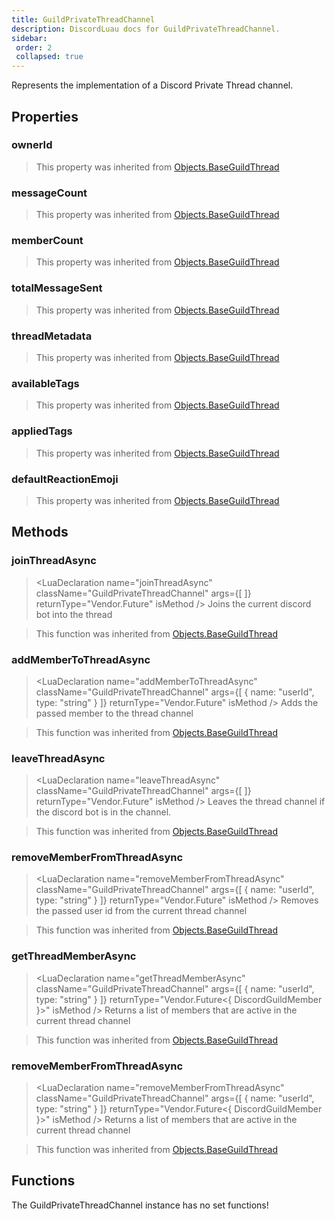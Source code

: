 ```yaml
---
title: GuildPrivateThreadChannel
description: DiscordLuau docs for GuildPrivateThreadChannel.
sidebar:
 order: 2
 collapsed: true
---
```

[//]: # (This file was automatically @generated from moonwave comments using a script. Please do not exit by hand.)
[//]: # (To actually edit documentation, make changes to the main DiscordLuau repo.)

[//]: # (----- DOCUMENT IMPORTS ----- )


[//]: # (----- DOCUMENT DESCRIPTION ----- )

Represents the implementation of a Discord Private Thread channel.

[//]: # (----- DOCUMENT PROPERTIES ----- )

## Properties

### ownerId

<LuaProperty name="GuildPrivateThreadChannel.ownerId" type="string" />

> This property was inherited from [Objects.BaseGuildThread](Objects.BaseGuildThread)
### messageCount

<LuaProperty name="GuildPrivateThreadChannel.messageCount" type="number" />

> This property was inherited from [Objects.BaseGuildThread](Objects.BaseGuildThread)
### memberCount

<LuaProperty name="GuildPrivateThreadChannel.memberCount" type="number" />

> This property was inherited from [Objects.BaseGuildThread](Objects.BaseGuildThread)
### totalMessageSent

<LuaProperty name="GuildPrivateThreadChannel.totalMessageSent" type="number" />

> This property was inherited from [Objects.BaseGuildThread](Objects.BaseGuildThread)
### threadMetadata

<LuaProperty name="GuildPrivateThreadChannel.threadMetadata" type="{ archived: boolean, autoArchiveDuration: number, archiveTimestamp: string, locked: boolean, invitable: boolean?, createTimestamp: string? }," />

> This property was inherited from [Objects.BaseGuildThread](Objects.BaseGuildThread)
### availableTags

<LuaProperty name="GuildPrivateThreadChannel.availableTags" type="{ { id: string, name: string, moderated: boolean, emojiId: string?, emojiName: string? } }," />

> This property was inherited from [Objects.BaseGuildThread](Objects.BaseGuildThread)
### appliedTags

<LuaProperty name="GuildPrivateThreadChannel.appliedTags" type="{ string }" />

> This property was inherited from [Objects.BaseGuildThread](Objects.BaseGuildThread)
### defaultReactionEmoji

<LuaProperty name="GuildPrivateThreadChannel.defaultReactionEmoji" type="Objects.DiscordEmoji" />

> This property was inherited from [Objects.BaseGuildThread](Objects.BaseGuildThread)

[//]: # (----- DOCUMENT METHODS ----- )

## Methods

### joinThreadAsync

> <LuaDeclaration name="joinThreadAsync" className="GuildPrivateThreadChannel" args={[  ]} returnType="Vendor.Future<unknown>" isMethod />
Joins the current discord bot into the thread

> This function was inherited from [Objects.BaseGuildThread](Objects.BaseGuildThread)
### addMemberToThreadAsync

> <LuaDeclaration name="addMemberToThreadAsync" className="GuildPrivateThreadChannel" args={[ { name: "userId", type: "string" } ]} returnType="Vendor.Future<unknown>" isMethod />
Adds the passed member to the thread channel

> This function was inherited from [Objects.BaseGuildThread](Objects.BaseGuildThread)
### leaveThreadAsync

> <LuaDeclaration name="leaveThreadAsync" className="GuildPrivateThreadChannel" args={[  ]} returnType="Vendor.Future<unknown>" isMethod />
Leaves the thread channel if the discord bot is in the channel.

> This function was inherited from [Objects.BaseGuildThread](Objects.BaseGuildThread)
### removeMemberFromThreadAsync

> <LuaDeclaration name="removeMemberFromThreadAsync" className="GuildPrivateThreadChannel" args={[ { name: "userId", type: "string" } ]} returnType="Vendor.Future<unknown>" isMethod />
Removes the passed user id from the current thread channel

> This function was inherited from [Objects.BaseGuildThread](Objects.BaseGuildThread)
### getThreadMemberAsync

> <LuaDeclaration name="getThreadMemberAsync" className="GuildPrivateThreadChannel" args={[ { name: "userId", type: "string" } ]} returnType="Vendor.Future<{ DiscordGuildMember }>" isMethod />
Returns a list of members that are active in the current thread channel

> This function was inherited from [Objects.BaseGuildThread](Objects.BaseGuildThread)
### removeMemberFromThreadAsync

> <LuaDeclaration name="removeMemberFromThreadAsync" className="GuildPrivateThreadChannel" args={[ { name: "userId", type: "string" } ]} returnType="Vendor.Future<{ DiscordGuildMember }>" isMethod />
Returns a list of members that are active in the current thread channel

> This function was inherited from [Objects.BaseGuildThread](Objects.BaseGuildThread)

[//]: # (----- DOCUMENT FUNCTIONS ----- )

## Functions

The GuildPrivateThreadChannel instance has no set functions!

